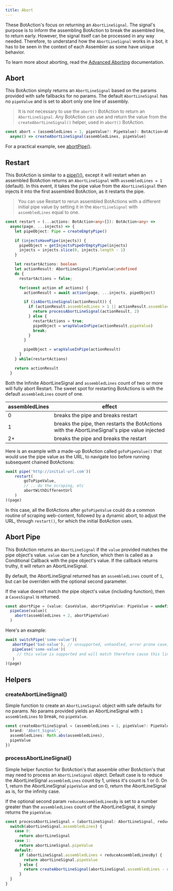 ---
title: Abort
---

These BotAction's focus on returning an `AbortLineSignal`. The signal's purpose is to inform the assembling BotAction to break the assembled line, to return early. However, the signal itself can be processed in any way needed. Therefore, to understand how the `AbortLineSignal` works in a bot, it has to be seen in the context of each Assembler as some have unique behavior.

To learn more about aborting, read the [Advanced Aborting](/topic/aborting) documentation.

## Abort

This BotAction simply returns an `AbortLineSignal` based on the params provided with safe fallbacks for no params. The default `AbortLineSignal` has no `pipeValue` and is set to abort only one line of assembly.

> It is *not* necessary to use the `abort()` BotAction to return an `AbortLineSignal`. Any BotAction can use and return the value from the `createAbortLineSignal()` helper, used in `abort()` BotAction.

```typescript
const abort = (assembledLines = 1, pipeValue?: PipeValue): BotAction<AbortLineSignal> =>
  async() => createAbortLineSignal(assembledLines, pipeValue)
```

For a practical example, see [abortPipe()](/api/abort#abort-pipe).

## Restart

This BotAction is similar to a [pipe()()](/api/assembly-lines#pipe), except it will restart when an assembled BotAction returns an `AbortLineSignal` with `assembledLines = 1` (default). In this event, it takes the pipe value from the `AbortLineSignal` then injects it into the first assembled BotAction, as it restarts the pipe.

> You can use Restart to rerun assembled BotActions with a different initial pipe value by setting it in the `AbortLineSignal` with `assembledLines` equal to one.

```typescript
const restart = (...actions: BotAction<any>[]): BotAction<any> =>
  async(page, ...injects) => {
    let pipeObject: Pipe = createEmptyPipe()

    if (injectsHavePipe(injects)) {
      pipeObject = getInjectsPipeOrEmptyPipe(injects)
      injects = injects.slice(0, injects.length - 1)
    }

    let restartActions: boolean
    let actionResult: AbortLineSignal|PipeValue|undefined
    do {
      restartActions = false;

      for(const action of actions) {
        actionResult = await action(page, ...injects, pipeObject)

        if (isAbortLineSignal(actionResult)) {
          if (actionResult.assembledLines > 1 || actionResult.assembledLines === 0) {
            return processAbortLineSignal(actionResult, 2)
          } else {
            restartActions = true;
            pipeObject = wrapValueInPipe(actionResult.pipeValue)
            break;
          }
        }

        pipeObject = wrapValueInPipe(actionResult)
      }
    } while(restartActions)

    return actionResult
  }
```
Both the Infinite AbortLineSignal and `assembledLines` count of two or more will fully abort Restart. The sweet spot for restarting BotActions is with the default `assembledLines` count of one.

| assembledLines           | effect                                       |
|       -                 | -                                        |
| 0    | breaks the pipe and breaks restart |
| 1              | breaks the pipe, then restarts the BotActions with the AbortLineSignal's pipe value injected       |
| 2+             |  breaks the pipe and breaks the restart |

Here is an example with a made-up BotAction called `goToPipeValue()` that would use the pipe value as the URL, to navigate too before running subsequent chained BotActions:
```typescript
await pipe('http://initial-url.com')(
    restart(
        goToPipeValue,
        // .. do the scraping, etc
        abortWithDifferentUrl
    )
)(page)
```
In this case, all the BotActions after `goToPipeValue` could do a common routine of scraping web-content, followed by a dynamic abort, to adjust the URL, through `restart()`, for which the initial BotAction uses.

## Abort Pipe

This BotAction returns an `AbortLineSignal` if the `value` provided matches the pipe object's value. `value` can be a function, which then is called as a Conditional Callback with the pipe object's value. If the callback returns truthy, it will return an AbortLineSignal.

By default, the AbortLineSignal returned has an `assembledLines` count of `1`, but can be overriden with the optional second parameter.

If the value doesn't match the pipe object's value (including function), then a `CasesSignal` is returned.

```typescript
const abortPipe = (value: CaseValue, abortPipeValue: PipeValue = undefined, assembledLines: number = 1): BotAction<AbortLineSignal|PipeValue|CasesSignal> =>
  pipeCase(value)(
    abort(assembledLines + 2, abortPipeValue)
  )
```

Here's an example:
```typescript
await switchPipe('some-value')(
   abortPipe('bad-value'), // unsupported, unhandled, error prone case, etc just abort
   pipeCase('some-value')(
     // this value is supported and will match therefore cause this line to run
   )
)(page)
```

## Helpers

### createAbortLineSignal()

Simple function to create an `AbortLineSignal` object with safe defaults for no params. No params provided yields an AbortLineSignal with `1` `assembledLines` to break, no `pipeValue`.

```typescript
const createAbortLineSignal = (assembledLines = 1, pipeValue?: PipeValue): AbortLineSignal => ({
  brand: 'Abort_Signal',
  assembledLines: Math.abs(assembledLines),
  pipeValue
})
```

### processAbortLineSignal()

Simple helper function for BotAction's that assemble other BotAction's that may need to process an `AbortLineSignal` object. Default case is to reduce the AbortLineSignal `assembledLines` count by 1, unless it's count is 1 or 0. On 1, return the AbortLineSignal `pipeValue` and on 0, return the AbortLineSignal as is, for the infinity case.

If the optional second param `reduceAssembledLinesBy` is set to a number greater than the `assembledLines` count of the AbortLineSignal, it simply returns the `pipeValue`.

```typescript
const processAbortLineSignal = (abortLineSignal: AbortLineSignal, reduceAssembledLinesBy = 1): AbortLineSignal|PipeValue => {
  switch(abortLineSignal.assembledLines) {
    case 0:
      return abortLineSignal
    case 1:
      return abortLineSignal.pipeValue
    default:
      if (abortLineSignal.assembledLines < reduceAssembledLinesBy) {
        return abortLineSignal.pipeValue
      } else {
        return createAbortLineSignal(abortLineSignal.assembledLines - reduceAssembledLinesBy, abortLineSignal.pipeValue)
      }
  }
}
```